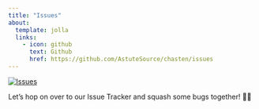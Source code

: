 ```yaml
---
title: "Issues"
about:
  template: jolla
  links:
    - icon: github
      text: Github
      href: https://github.com/AstuteSource/chasten/issues
---
```


[<img src="issueimg.png" alt="Issues" />](https://github.com/AstuteSource/chasten/issues)

Let's hop on over to our Issue Tracker and squash some bugs together! 🐞💪
